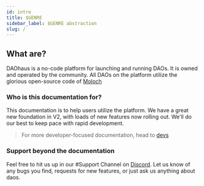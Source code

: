 ```yaml
---
id: intro
title: $GENRE
sidebar_label: $GENRE abstraction
slug: /
---
```


## What are?

DAOhaus is a no-code platform for launching and running DAOs. It is owned and operated by the community. All DAOs on the platform utilize the glorious open-source code of [Moloch](/docs/users/intro-moloch)

### Who is this documentation for?

This documentation is to help users utilize the platform. We have a great new foundation in V2, with loads of new features now rolling out. We'll do our best to keep pace with rapid development.

> For more developer-focused documentation, head to [devs](/docs/devs)

### Support beyond the documentation

Feel free to hit us up in our <span class='channels'>#Support</span> Channel on [Discord](https://discord.gg/daohaus). Let us know of any bugs you find, requests for new features, or just ask us anything about daos.
